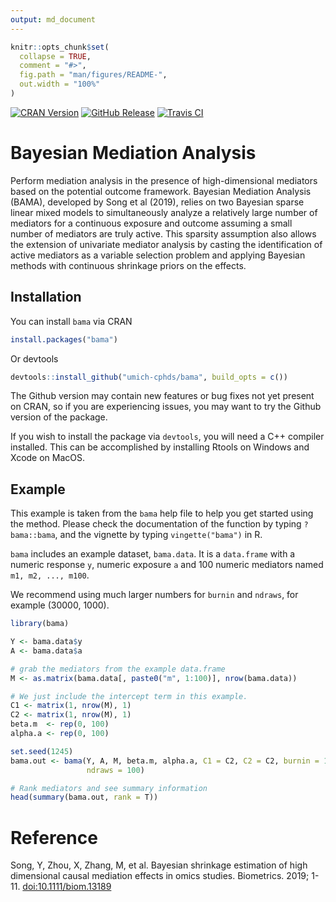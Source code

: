```yaml
---
output: md_document
---
```

```r
knitr::opts_chunk$set(
  collapse = TRUE,
  comment = "#>",
  fig.path = "man/figures/README-",
  out.width = "100%"
)


```
<!-- badges: start -->
[![CRAN Version](https://img.shields.io/cran/v/bama?style=flat-square&color=blue&label=CRAN)](https://cran.r-project.org/package=bama)
[![GitHub Release](https://img.shields.io/github/v/release/umich-cphds/bama?include_prereleases&label=Github&style=flat-square)](https://github.com/umich-cphds/bama)
[![Travis CI](https://img.shields.io/travis/umich-cphds/bama?style=flat-square)](https://travis-ci.org/umich-cphds/bama)

# Bayesian Mediation Analysis

Perform mediation analysis in the presence of high-dimensional mediators based
on the potential outcome framework. Bayesian Mediation Analysis (BAMA),
developed by Song et al (2019), relies on two Bayesian
sparse linear mixed models to simultaneously analyze a relatively large number
of mediators for a continuous exposure and outcome assuming a small number of
mediators are truly active. This sparsity assumption also allows the extension
of univariate mediator analysis by casting the identification of active
mediators as a variable selection problem and applying Bayesian methods with
continuous shrinkage priors on the effects.

## Installation
You can install `bama` via CRAN

```r
install.packages("bama")
```
Or devtools
```r
devtools::install_github("umich-cphds/bama", build_opts = c())
```

The Github version may contain new features or bug fixes not yet present on
CRAN, so if you are experiencing issues, you may want to try the Github
version of the package.

If you wish to install the package via `devtools`, you will need a C++ compiler
installed. This can be accomplished by installing Rtools on Windows and Xcode
on MacOS.

## Example
This example is taken from the `bama` help file to help you get started using
the method. Please check the documentation of the function by typing
`?bama::bama`, and the vignette by typing `vingette("bama")` in R.

`bama` includes an example dataset, `bama.data`. It is a `data.frame` with a
numeric response `y`, numeric exposure `a` and 100 numeric mediators named
`m1, m2, ..., m100`.

We recommend using much larger numbers for `burnin` and `ndraws`, for
example (30000, 1000).

```r
library(bama)

Y <- bama.data$y
A <- bama.data$a

# grab the mediators from the example data.frame
M <- as.matrix(bama.data[, paste0("m", 1:100)], nrow(bama.data))

# We just include the intercept term in this example.
C1 <- matrix(1, nrow(M), 1)
C2 <- matrix(1, nrow(M), 1)
beta.m  <- rep(0, 100)
alpha.a <- rep(0, 100)

set.seed(1245)
bama.out <- bama(Y, A, M, beta.m, alpha.a, C1 = C2, C2 = C2, burnin = 1000,
                 ndraws = 100)

# Rank mediators and see summary information
head(summary(bama.out, rank = T))
```

# Reference
Song, Y, Zhou, X, Zhang, M, et al. Bayesian shrinkage estimation of high
dimensional causal mediation effects in omics studies. Biometrics. 2019;
1-11. [doi:10.1111/biom.13189](https://doi.org/10.1111/biom.13189)
